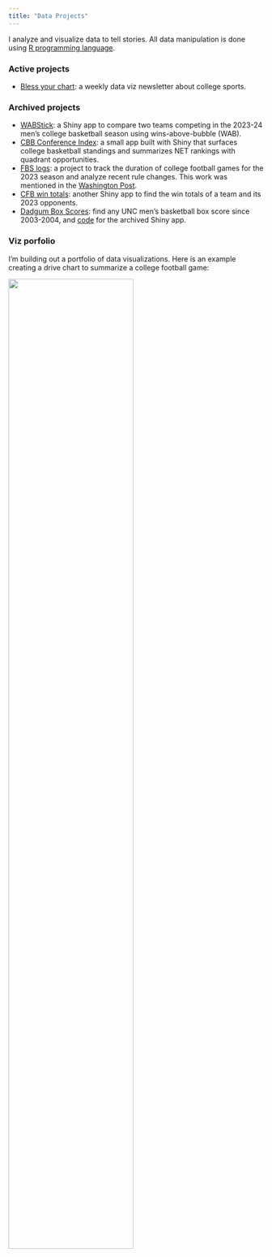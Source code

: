 ```yaml
---
title: "Data Projects"
---
```


I analyze and visualize data to tell stories. All data manipulation is done using [R programming language](https://www.r-project.org/).  

### Active projects
-   [Bless your chart](https://blessyourchart.substack.com/): a weekly data viz newsletter about college sports. 


### Archived projects
-   [WABStick](https://blessyourchart.shinyapps.io/WABStick/): a Shiny app to compare two teams competing in the 2023-24 men’s college basketball season using wins-above-bubble (WAB). 
-   [CBB Conference Index](https://blessyourchart.shinyapps.io/cbb_conf_index/): a small app built with Shiny that surfaces college basketball standings and summarizes NET rankings with quadrant opportunities. 
-   [FBS logs](https://fbs-logs.blessyourchart.com/): a project to track the duration of college football games for the 2023 season and analyze recent rule changes. This work was mentioned in the [Washington Post](https://www.washingtonpost.com/sports/2023/08/29/college-football-made-for-tv-games/). 
-   [CFB win totals](https://blessyourchart.shinyapps.io/cfbwintotals/): another Shiny app to find the win totals of a team and its 2023 opponents. 
-   [Dadgum Box Scores](https://dadgumboxscores.com): find any UNC
    men's basketball box score since 2003-2004, and [code](https://github.com/gallochris/dadgum-shiny) for the archived Shiny app.

### Viz porfolio 

I'm building out a portfolio of data visualizations. Here is an example creating a drive chart to summarize a college football game: 

![](drive_chart.jpeg){width=70% fig-alt="Drive chart for college football"}
